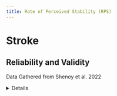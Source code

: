 ```yaml
---
title: Rate of Perceived Stability (RPS)
---
```





# Stroke

## Reliability and Validity


Data Gathered from Shenoy et al. 2022

<details>

- Sample

- patients

:::{layout-ncol="2"}

## Inclusion criteria

- Hemiparesis post-stroke
- Ability to walk 10m with/without AD
- at least 1-year post-stroke

## Exclusion Criteria


- Cohort study
- 

</details>